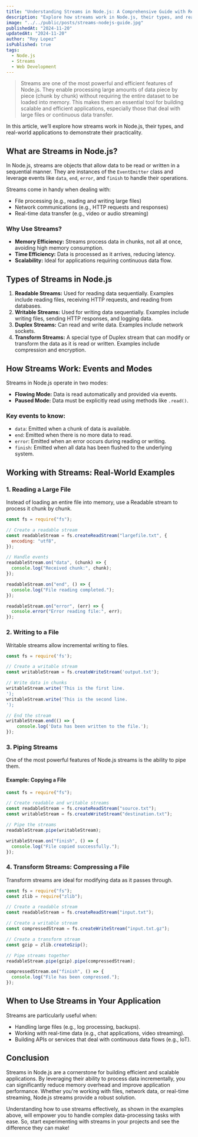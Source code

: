```yaml
---
title: "Understanding Streams in Node.js: A Comprehensive Guide with Real-World Examples"
description: "Explore how streams work in Node.js, their types, and real-world applications to harness their power in scalable and efficient applications."
image: "../../public/posts/streams-nodejs-guide.jpg"
publishedAt: "2024-11-20"
updatedAt: "2024-11-20"
author: "Roy Lopez"
isPublished: true
tags:
  - Node.js
  - Streams
  - Web Development
---
```


> Streams are one of the most powerful and efficient features of Node.js. They enable processing large amounts of data piece by piece (chunk by chunk) without requiring the entire dataset to be loaded into memory. This makes them an essential tool for building scalable and efficient applications, especially those that deal with large files or continuous data transfer.

In this article, we’ll explore how streams work in Node.js, their types, and real-world applications to demonstrate their practicality.

## What are Streams in Node.js?

In Node.js, streams are objects that allow data to be read or written in a sequential manner. They are instances of the `EventEmitter` class and leverage events like `data`, `end`, `error`, and `finish` to handle their operations.

Streams come in handy when dealing with:

- File processing (e.g., reading and writing large files)
- Network communications (e.g., HTTP requests and responses)
- Real-time data transfer (e.g., video or audio streaming)

### Why Use Streams?

- **Memory Efficiency:** Streams process data in chunks, not all at once, avoiding high memory consumption.
- **Time Efficiency:** Data is processed as it arrives, reducing latency.
- **Scalability:** Ideal for applications requiring continuous data flow.

## Types of Streams in Node.js

1. **Readable Streams:** Used for reading data sequentially. Examples include reading files, receiving HTTP requests, and reading from databases.
2. **Writable Streams:** Used for writing data sequentially. Examples include writing files, sending HTTP responses, and logging data.
3. **Duplex Streams:** Can read and write data. Examples include network sockets.
4. **Transform Streams:** A special type of Duplex stream that can modify or transform the data as it is read or written. Examples include compression and encryption.

## How Streams Work: Events and Modes

Streams in Node.js operate in two modes:

- **Flowing Mode:** Data is read automatically and provided via events.
- **Paused Mode:** Data must be explicitly read using methods like `.read()`.

### Key events to know:

- `data`: Emitted when a chunk of data is available.
- `end`: Emitted when there is no more data to read.
- `error`: Emitted when an error occurs during reading or writing.
- `finish`: Emitted when all data has been flushed to the underlying system.

## Working with Streams: Real-World Examples

### 1. Reading a Large File

Instead of loading an entire file into memory, use a Readable stream to process it chunk by chunk.

```javascript
const fs = require("fs");

// Create a readable stream
const readableStream = fs.createReadStream("largefile.txt", {
  encoding: "utf8",
});

// Handle events
readableStream.on("data", (chunk) => {
  console.log("Received chunk:", chunk);
});

readableStream.on("end", () => {
  console.log("File reading completed.");
});

readableStream.on("error", (err) => {
  console.error("Error reading file:", err);
});
```

### 2. Writing to a File

Writable streams allow incremental writing to files.

```javascript
const fs = require('fs');

// Create a writable stream
const writableStream = fs.createWriteStream('output.txt');

// Write data in chunks
writableStream.write('This is the first line.
');
writableStream.write('This is the second line.
');

// End the stream
writableStream.end(() => {
    console.log('Data has been written to the file.');
});
```

### 3. Piping Streams

One of the most powerful features of Node.js streams is the ability to pipe them.

#### Example: Copying a File

```javascript
const fs = require("fs");

// Create readable and writable streams
const readableStream = fs.createReadStream("source.txt");
const writableStream = fs.createWriteStream("destination.txt");

// Pipe the streams
readableStream.pipe(writableStream);

writableStream.on("finish", () => {
  console.log("File copied successfully.");
});
```

### 4. Transform Streams: Compressing a File

Transform streams are ideal for modifying data as it passes through.

```javascript
const fs = require("fs");
const zlib = require("zlib");

// Create a readable stream
const readableStream = fs.createReadStream("input.txt");

// Create a writable stream
const compressedStream = fs.createWriteStream("input.txt.gz");

// Create a transform stream
const gzip = zlib.createGzip();

// Pipe streams together
readableStream.pipe(gzip).pipe(compressedStream);

compressedStream.on("finish", () => {
  console.log("File has been compressed.");
});
```

## When to Use Streams in Your Application

Streams are particularly useful when:

- Handling large files (e.g., log processing, backups).
- Working with real-time data (e.g., chat applications, video streaming).
- Building APIs or services that deal with continuous data flows (e.g., IoT).

## Conclusion

Streams in Node.js are a cornerstone for building efficient and scalable applications. By leveraging their ability to process data incrementally, you can significantly reduce memory overhead and improve application performance. Whether you're working with files, network data, or real-time streaming, Node.js streams provide a robust solution.

Understanding how to use streams effectively, as shown in the examples above, will empower you to handle complex data-processing tasks with ease. So, start experimenting with streams in your projects and see the difference they can make!
